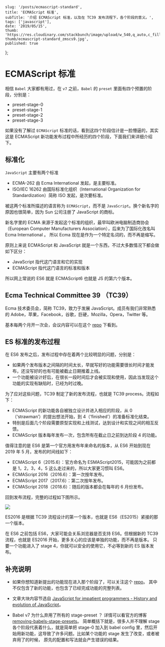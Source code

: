 
    slug: '/posts/ecmascript-standard',
    title: 'ECMAScript 标准',
    subTitle: '介绍 ECMAScript 标准，以及在 TC39 发布流程下，各个阶段的意义。',
    tags: ['javascript'],
    date: '2019/05/15',
    thumb: 'https://res.cloudinary.com/stackbunch/image/upload/w_540,q_auto,c_fill/v1560449319/blog-thumb/ecmascript-standard_zmscs9.jpg',
    published: true
};


# ECMAScript 标准

相信 `Babel` 大家都有用过，在 `v7` 之前，`Babel` 的 `preset` 里面有四个预置的阶段，分别是：

-   preset-stage-0
-   preset-stage-1
-   preset-stage-2
-   preset-stage-3

如果没有了解过 `ECMAScript` 标准的话，看到这四个阶段估计是一脸懵逼的，其实这是 ECMAScript 新功能发布过程中所经历的四个阶段，下面我们来详细介绍下。

## 标准化

`JavaScript` 主要有两个标准

-   ECMA-262 由 Ecma International 发起，是主要标准。
-   ISO/IEC 16262 由国际标准化组织（International Organization for Standardization）简称 ISO 发起，是次要标准。

被这两个标准所描述的语言称为 `ECMAScript`，而不是 `JavaScript`。换个新名字的原因也很简单，因为 Sun 公司注册了 JavaScript 的商标。

新名字里的 ECMA 来源于发起这个标准的组织，最早叫欧洲电脑制造商协会（European Computer Manufacturers Association），后来为了国际化改名叫 Ecma International 。
所以 Ecma 现在是作为一个特定名词的，而不再是缩写。

原则上来说 ECMAScript 和 JavaScript 就是一个东西，不过大多数情况下都会做如下区分：

-   JavaScript 指代这门语言和它的实现
-   ECMAScript 指代这门语言的标准和版本

所以网上常说的 ES6 就是 ECMAScript6 也就是 JS 的第六个版本。

## Ecma Technical Committee 39 （TC39）

Ecma 技术委员会，简称 TC39，致力于发展 JavaScript。成员有我们非常熟悉的 Adobe，苹果，Facebook，谷歌，巨硬，Mozilla，Opera，Twitter 等。

基本每两个月开一次会，会议内容可以在这个 [repo](https://github.com/tc39/tc39-notes/) 下看到。

## ES 标准的发布过程

在 ES6 发布之后，发布过程中存在着两个比较明显的问题，分别是：

-   如果两个发布版本之间隔的时间太长，早就写好的功能需要很长时间才能发布，还没写好的也有可能被截止日期推着上线。
-   一个功能被设计好后，在很长一段时间后才会被实现和使用，因此当发现这个功能的实现有缺陷时，已经为时过晚。

为了应对这些问题，TC39 制定了新的发布流程，也就是 TC39 process。流程如下：

-   ECMAScript 的新功能各自被独立设计并进入相应的阶段，从 0（‘strawman’）的提出想法开始，到 4（‘finished’）的准备标准化结束。
-   特别是后面几个阶段需要原型实现和上线测试，达到设计和实现之间的相互反馈。
-   ECMAScript 版本每年发布一次，包含所有在截止日之前到达阶段 4 的功能。

值得注意的是 ES6 是第一个官方用发布年来命名的版本，从 ES6 开始到现在 2019 年 5 月，发布的时间线如下：

-   ECMAScript 6（2015.6）：官方命名为 ESMAScript2015，可能因为之前都是 1，2，3，4，5 这么走过来的，所以大家更习惯叫 ES6。
-   ECMAScript 2016（2016.6）：第一次按年发布。
-   ECMAScript 2017（2017.6）：第二次按年发布。
-   ECMAScript 2018（2018.6）：随后的版本都会在每年的 6 月份发布。

回到发布流程，完整的过程如下图所示。

<img src="/posts/ecmascript-standard/tc39_process.webp" />

ES2016 是根据 TC39 流程设计的第一个版本，也就是 ES6（ES2015）紧接的那一个版本。

在 ES6 之前包括 ES6，大家可能会关系浏览器是否支持 ES6。但根据新的 TC39 流程，也就是 ES2016 开始，更多关心的应该是单独的功能，而不再是版本。
只要一个功能进入了 stage 4，你就可以安全的使用它，不必等到新的 ES 版本发布。

## 补充说明

-   如果你想知道新提出的功能现在进入那个阶段了，可以关注这个 [repo](https://github.com/tc39/proposals)。
    其中不仅包含了新的功能，也包含了已经完成功能的完整列表。

-   文章大块内容节选自 [JavaScript for impatient programmers - History and evolution of JavaScript](http://exploringjs.com/impatient-js/ch_history.html)。

-   Babel v7 为什么弃用了所有的 stage-preset ？ 详情可以看官方的博客 [removing-babels-stage-presets](https://babeljs.io/blog/2018/07/27/removing-babels-stage-presets)。
    简单概括下就是，很多人并不理解 stage 各个阶段代表着什么，就是简单把 stage-0 加入到 babel config 里，然后开始用新功能，这导致了许多问题。比如某个功能的 stage 发生了改变，或者被弃用了的时候，
    原先的配置和写法就会产生错误的结果。
